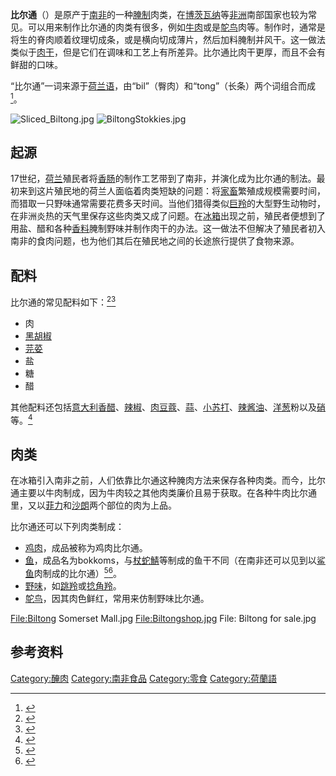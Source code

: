 '''比尔通'''（{{lang-en|'''Biltong'''}}）是原产于[[南非|南非]]的一种[[腌制|腌制]]肉类，在[[博茨瓦纳|博茨瓦纳]]等[[非洲|非洲]]南部国家也较为常见。可以用来制作比尔通的肉类有很多，例如[[牛肉|牛肉]]或是[[鸵鸟|鸵鸟]]肉等。制作时，通常是将生的脊肉顺着纹理切成条，或是横向切成薄片，然后加料腌制并风干。这一做法类似于[[肉干|肉干]]，但是它们在调味和工艺上有所差异。比尔通比肉干更厚，而且不会有鲜甜的口味。

“比尔通”一词来源于[[荷兰语|荷兰语]]，由“bil”（臀肉）和“tong”（长条）两个词组合而成<ref>{{cite book|publisher=Routledge| date=20 September 2006|author=Eric Partridge|title=Origins: An Etymological Dictionary of Modern English | url=http://books.google.com/?id=xA9dxrhfa5kC| accessdate=2008-09-24 | isbn=978-0-203-42114-7}}</ref>。

[[File:Sliced_Biltong.jpg|thumb]]
[[File:BiltongStokkies.jpg|thumb]]

== 起源 ==
17世纪，[[荷兰|荷兰]]殖民者将[[香肠|香肠]]的制作工艺带到了南非，并演化成为比尔通的制法。最初来到这片殖民地的荷兰人面临着肉类短缺的问题：将[[家畜|家畜]]繁殖成规模需要时间，而猎取一只野味通常需要花费多天时间。当他们猎得类似[[巨羚|巨羚]]的大型野生动物时，在非洲炎热的天气里保存这些肉类又成了问题。在[[冰箱|冰箱]]出现之前，殖民者便想到了用盐、醋和各种[[香料|香料]]腌制野味并制作肉干的办法。这一做法不但解决了殖民者初入南非的食肉问题，也为他们其后在殖民地之间的长途旅行提供了食物来源。

== 配料 ==
比尔通的常见配料如下：<ref>{{cite book |last=Rockland |first=Louis B. |authorlink= |coauthors= Beuchat, Larry R. |editor= |others= |title= Water Activity: Theory and Applications to Food |origdate= |origyear= |origmonth= |url=http://books.google.com/?id=tNhABDqrgw8C&pg=PA318&dq=biltong+vinegar+salt+sugar+pepper |format= |accessdate=2008-09-29 |edition= |series= |volume= |date= |year=1987 |month= |publisher=CRC Press |location= |language= |isbn=978-0-8247-7759-3 |pages= 318 |chapter= Intermediate Moister Foods |quote= }}</ref><ref>{{cite book |last=Arora |first=Dilip K. |authorlink= |coauthors=Arora, Bharat Rai |editor= |others= |title=Handbook of Applied Mycology |origdate= |origyear= |origmonth= |url=http://books.google.com/?id=u4PShkRejw0C&pg=PA74&dq=biltong+vinegar+salt+sugar+pepper |format= |accessdate=2008-09-29 |edition= |series= |volume= |date= |year=1991 |month= |publisher=CRC Press |location= |language= |isbn=978-0-8247-8491-1 |pages=74 |chapter=Xerophilic Fungi in Intermediate and Low Moisture Foods |quote= }}</ref>

* 肉
* [[黑胡椒|黑胡椒]]
* [[芫荽|芫荽]]
* 盐
* 糖
* 醋

其他配料还包括[[意大利香醋|意大利香醋]]、[[辣椒|辣椒]]、[[肉豆蔻|肉豆蔻]]、[[蒜|蒜]]、[[小苏打|小苏打]]、[[辣酱油|辣酱油]]、[[洋葱|洋葱]]粉以及[[硝|硝]]等。<ref>{{cite news |first=Zenoyise |last=Madikwa |authorlink= |author= |coauthors= |title=Making biltong is really simple |url=http://www.sowetanlive.co.za/sowetan/archive/2008/09/25/making-biltong-is-really-simple |format= |work=The Sowetan |publisher= |location= |id= |pages= |page= |date=25 September 2008 |accessdate=2008-09-29 |language= |quote= |archiveurl=https://web.archive.org/web/20171026043508/http://www.sowetanlive.co.za/sowetan/archive/2008/09/25/making-biltong-is-really-simple |archivedate=2017-10-26 |dead-url=no }}</ref>

== 肉类 ==
在冰箱引入南非之前，人们依靠比尔通这种腌肉方法来保存各种肉类。而今，比尔通主要以牛肉制成，因为牛肉较之其他肉类廉价且易于获取。在各种牛肉比尔通里，又以[[菲力|菲力]]和[[沙朗牛排|沙朗]]两个部位的肉为上品。

比尔通还可以下列肉类制成：
* [[鸡肉|鸡肉]]，成品被称为鸡肉比尔通。
* [[鱼|鱼]]，成品名为bokkoms，与[[杖蛇鯖|杖蛇鯖]]等制成的鱼干不同（在南非还可以见到以[[鲨鱼|鲨鱼]]肉制成的比尔通）<ref>{{cite book|last= Wylie|first= Diana|authorlink= |title= Starving on a Full Stomach: Hunger and the Triumph of Cultural Racism in Modern South Africa|url= http://books.google.com/?id=gc-JuczADaYC&pg=PA83&dq=%22shark+biltong%22+%22south+africa%22|format= |accessdate= 2008-09-23|edition= |series= |year= 2001|month= |publisher=University of Virginia Press|isbn= 978-0-8139-2068-9|pages= 83|quote= Sometimes the food donated as famine relief were memorably bizarre, and surprisingly popular, such as shark biltong (dried shark meat).|origyear=  }}</ref><ref>{{cite book|last= Heemstra|first= Elaine|authorlink= |title= Coastal Fishes of Southern Africa |url= http://books.google.com/?id=e4H1uWszXOQC&pg=PA63&dq=%22shark+biltong%22+%22south+africa%22|format= |accessdate= 2008-09-23|edition= |series= |year= 2004|month= |publisher= NISC (PTY) Ltd.|isbn= 978-1-920033-01-9|pages= 63–64|quote= [T]he meat [of the soupfin shark] is dried, salted and sold as shark biltong. }}</ref>。
* [[野味|野味]]，如[[跳羚|跳羚]]或[[捻角羚|捻角羚]]。
* [[鸵鸟|鸵鸟]]，因其肉色鲜红，常用来仿制野味比尔通。

<gallery>
File:Biltong Somerset Mall.jpg
File:Biltongshop.jpg
File: Biltong for sale.jpg
</gallery>

==参考资料==
{{reflist}}

{{Commonscat|Biltong}}

[[Category:醃肉|Category:醃肉]]
[[Category:南非食品|Category:南非食品]]
[[Category:零食|Category:零食]]
[[Category:荷蘭語|Category:荷蘭語]]